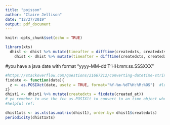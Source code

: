 ```yaml
---
title: "poisson"
author: "Claire Jellison"
date: "12/27/2019"
output: pdf_document
---
```


```r
knitr::opts_chunk$set(echo = TRUE)
```


```r
library(xts)
  dhist <- dhist %>% mutate(timeafter = difftime(createdxts, createdxtslead, units = "secs"))
    dhist <- dhist %>% mutate(timeafter = difftime(createdxts, createdxtslead, units = "secs"))
```



#you have a java date with format "yyyy-MM-dd'T'HH:mm:ss.SSSXXX"

```r
#https://stackoverflow.com/questions/21667212/converting-datetime-string-to-posixct-date-time-format-in-r from this post
fixdate <- function(date){ 
  z <- as.POSIXct(date, usetz = TRUE, format="%Y-%m-%dT%H:%M:%OS")  #look at ?strptime for documentation %Y-%m-%dT%H:%M:%S
z}
dhist1 <- dhist1 %>% mutate(createdxts = fixdate(created_at))
# yo remeber to use the fcn as.POSIXlt to convert to an time object where you can extract different parts
#helpful ref: 
```


```r
dhist1xts <- as.xts(as.matrix(dhist1), order.by= dhist1$createdxts)
periodicity(dhist1xts)
```


